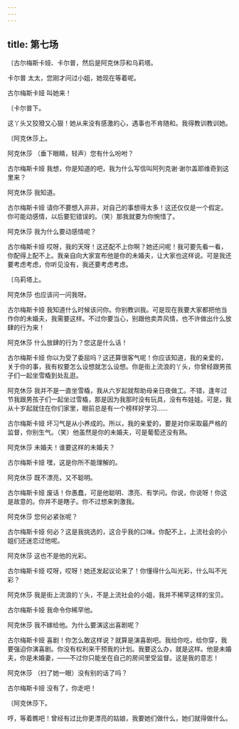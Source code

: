 ```yaml
---
---
---
```

title: 第七场
---




〔古尔梅斯卡娅、卡尔普，然后是阿克休莎和乌莉塔。





卡尔普 太太，您刚才问过小姐，她现在等着呢。

古尔梅斯卡娅 叫她来！

〔卡尔普下。

这丫头又狡猾又心狠！她从来没有感激的心，遇事也不肯随和。我得教训教训她。

〔阿克休莎上。

阿克休莎 （垂下眼睛，轻声）您有什么吩咐？

古尔梅斯卡娅 我想，你是知道的吧，我为什么写信叫阿列克谢·谢尔盖耶维奇到这里来？

阿克休莎 我知道。

古尔梅斯卡娅 请你不要想入非非，对自己的事想得太多！这还仅仅是一个假定。你可能动感情，以后要犯错误的。（笑）那我就要为你惋惜了。

阿克休莎 我为什么要动感情呢？

古尔梅斯卡娅 哎呀，我的天呀！这还配不上你啊？她还问呢！我可要先看一看，你配得上配不上。我亲自向大家宣布他是你的未婚夫，让大家也这样说。可是我还要考虑考虑，你听见没有，我还要考虑考虑。

〔乌莉塔上。

阿克休莎 也应该问一问我呀。

古尔梅斯卡娅 我知道什么时候该问你。你别教训我。可是现在我要大家都把他当作你的未婚夫，我需要这样。不过你要当心，别跟他卖弄风情，也不许做出什么放肆的行为来！

阿克休莎 什么放肆的行为？您这是什么话！

古尔梅斯卡娅 你以为受了委屈吗？这还算很客气呢！你应该知道，我的亲爱的，关于你的事，我有权要怎么设想就怎么设想。你是街上流浪的丫头，你曾经跟男孩子们一起坐雪橇到处乱逛。

阿克休莎 我并不是一直坐雪橇，我从六岁起就帮助母亲日夜做工。不错，逢年过节我跟男孩子们一起坐过雪橇，那是因为我那时没有玩具，没有布娃娃。可是，我从十岁起就住在你们家里，眼前总是有一个榜样好学习……

古尔梅斯卡娅 坏习气是从小养成的。所以，我的亲爱的，要是对你采取最严格的监督，你别生气。（笑）他虽然是你的未婚夫，可是葡萄还没有熟。

阿克休莎 未婚夫！谁要这样的未婚夫？

古尔梅斯卡娅 嘿，这是你所不能理解的。

阿克休莎 既不漂亮，又不聪明。

古尔梅斯卡娅 废话！你愚蠢，可是他聪明、漂亮、有学问。你说，你说呀！你这是故意的。你并不是瞎子。你不过想来刺激我。

阿克休莎 您何必紧张呢？

古尔梅斯卡娅 何必？这是我挑选的，这合乎我的口味。你配不上，上流社会的小姐们还迷恋过他呢。

阿克休莎 这也不是他的光彩。

古尔梅斯卡娅 哎呀，哎呀！她还发起议论来了！你懂得什么叫光彩，什么叫不光彩？

阿克休莎 我是街上流浪的丫头，不是上流社会的小姐，我并不稀罕这样的宝贝。

古尔梅斯卡娅 我命令你稀罕他。

阿克休莎 我不嫁给他。为什么要演这出喜剧呢？

古尔梅斯卡娅 喜剧！你怎么敢这样说？就算是演喜剧吧。我给你吃，给你穿，我要强迫你演喜剧。你没有权利来干预我的计划。我要这么办，就是这样。他是未婚夫，你是未婚妻，——不过你只能坐在自己的房间里受监督。这是我的意志！

阿克休莎 （扫了她一眼）没有别的话了吗？

古尔梅斯卡娅 没有了，你走吧！

〔阿克休莎下。

哼，等着瞧吧！曾经有过比你更漂亮的姑娘，我要她们做什么，她们就得做什么。